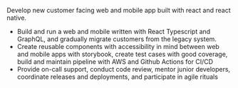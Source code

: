 Develop new customer facing web and mobile app built with react and react native.

-	Build and run a web and mobile written with React Typescript and GraphQL, and gradually migrate
customers from the legacy system.
-	Create reusable components with accessibility in mind between web and mobile apps with storybook,
create test cases with good coverage, build and maintain pipeline with AWS and Github Actions for
CI/CD
-	Provide on-call support, conduct code review, mentor junior developers, coordinate releases and deployments, and participate in agile rituals
